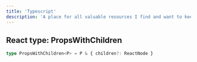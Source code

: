 ```yaml
---
title: 'Typescript'
description: 'A place for all valuable resources I find and want to keep track of'
---
```


## React type: PropsWithChildren

```ts
type PropsWithChildren<P> = P & { children?: ReactNode }
```
